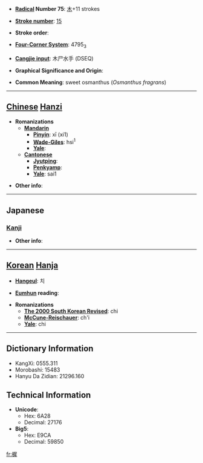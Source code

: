 * '''[[Wiktionary:Chinese radical index| Radical]] Number 75''': [[Wiktionary:Chinese radical index 木|木]]+11 strokes

* '''[[Wiktionary:Chinese total strokes index|Stroke number]]''': [[Wiktionary:Chinese total strokes index 15|15]]

* '''Stroke order''': 

* '''[[Wiktionary:Chinese four corner index|Four-Corner System]]''': 4795<sub>3</sub>

* '''[[Wiktionary:Chinese Cangjie index|Cangjie input]]''': 木尸水手 (DSEQ)

* '''Graphical Significance and Origin''': 

* '''Common Meaning''': sweet osmanthus (''Osmanthus fragrans'')

----

== [[Chinese]] [[Hanzi]] ==

* '''Romanizations'''
** '''[[Mandarin]]'''
*** '''[[Pinyin]]''': xī (xi1)
*** '''[[Wade-Giles]]''': hsi<sup>1</sup>
*** '''[[Yale]]''': 
** '''[[Cantonese]]'''
*** '''[[Jyutping]]''':
*** '''[[Penkyamp]]''': 
*** '''[[Yale]]''': sai1

* '''Other info''': 

----

==Japanese==
===[[Kanji]]===
{{kanji|on readings=[[せい]] (sei), [[さい]] (sai)|kun readings=[[もくせい]] (mokusei)}}

* '''Other info''':  

----

== [[Korean]] [[Hanja]] ==

* '''[[Hangeul]]''': 치

* '''[[Eumhun]] reading''': 

* '''Romanizations'''
** '''[[The 2000 South Korean Revised Romanization|The 2000 South Korean Revised]]''': chi
** '''[[McCune-Reischauer]]''': ch'i
** '''[[Yale]]''': chi

----

== Dictionary Information ==

* KangXi: 0555.311
* Morobashi: 15483
* Hanyu Da Zidian: 21296.160

== Technical Information ==

* '''Unicode''':
** Hex: 6A28
** Decimal: 27176
* '''Big5''':
** Hex: E9CA
** Decimal: 59850

[[fr:樨]]